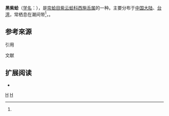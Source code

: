 {{noteTA|1=zh-cn:黑紫蛤; zh-tw:黑環西施舌;}}
{{Speciesbox
| genus = Sanguinolaria
| species = atrata
| authority = （{{tsl|en|Lovell Augustus Reeve|洛弗爾·奧古斯都·里夫|Reeve}}, 1857）<ref name="WoRMS-213506"/><ref name="sinica-2616"/><ref name="TaiBNET-313734"/><ref name="taubif-namecode-313734"/>
}}{{各地中文名
|cn= 黑紫蛤<ref name="sinica-2616"/>
|tw= 黑環西施舌<ref name="sinica-2616"/><ref name="TaiBNET-313734"/><ref name="taubif-namecode-313734"/>
|hk= 
}}
'''黑紫蛤'''（[[学名|学名]]：''{{lang|la|Sanguinolaria atrata}}''），是[[帘蛤目|帘蛤目]][[紫云蛤科|紫云蛤科]][[西施舌属|西施舌属]]的一种。主要分布于[[中国大陆|中国大陆]]、[[台湾|台湾]]，常栖息在潮间带<ref name="sinica-2616"/>，{{各地中文名|display=inline
|cn= 「黑紫蛤」<ref name="sinica-2616"/>
|tw= 「黑環西施舌」<ref name="sinica-2616"/><ref name="TaiBNET-313734"/><ref name="taubif-namecode-313734"/>
|hk= 
}}。

==参考來源==
{{refbegin}}
;引用
{{reflist|1|refs=
<ref name="TaiBNET-313734">{{TaiBNET| zh=黑-{}-環-{}-西-{}-施-{}-舌 | id=313734 | binomial=Sanguinolaria atrata | authority=Reeve, 1857 | var= | accessdate=2013-01-24}}</ref>
<ref name="taubif-namecode-313734">{{cite web|url= http://taibif.org.tw/taibif_search/species_detail.php?name_code=313734  |title= Sanguinolaria atrata (Reeve, 1857) 黑-{}-環-{}-西-{}-施-{}-舌 |work= 臺灣生物多樣性資訊入口網-TaiBif | publisher= [[數位典藏|數位典藏]]、[[中央研究院|中央研究院]]生物多樣性研究中心  | accessdate =2016-04-23}}；2015-10-01日之前的前端介面舊版：{{cite web|url=http://taibif.tw/zh/namecode/313734  |title=Sanguinolaria atrata (Reeve, 1857) 黑-{}-環-{}-西-{}-施-{}-舌 |work= 臺灣生物多樣性資訊入口網-TaiBif | publisher= [[數位典藏|數位典藏]]、[[中央研究院|中央研究院]]生物多樣性研究中心  | accessdate =2016-04-23 |archiveurl= http://archive.is/taibif.tw/zh/namecode/313734 | archivedate= 2016-04-23}}</ref>
<ref name="sinica-2616">{{cite web|url=http://shell.sinica.edu.tw/chinese/shellbase_detail.php?science_no=2616|title=国际贝库：中文名 黑-{}-環-{}-西-{}-施-{}-舌 中國大陸名 黑-{}-紫-{}-蛤|publisher=[[中央研究院|中央研究院]]生物多樣性研究中心 |work= 台湾贝类资料库|accessdate=2009-08-11}}</ref>
<ref name="WoRMS-213506">{{cite web|url=http://www.marinespecies.org/aphia.php?p=taxdetails&id=213506 |title=Sanguinolaria atrata (Reeve, 1857) AphiaID: 213506 |publisher=WoRMS[[世界海洋物种目录|世界海洋物种目录]] |date=2014-01-26 |accessdate=2016-04-23}}</ref>
}}
;文献
{{refend}}

== 扩展阅读 ==
{{refbegin}}
{{Portal |生物學}}
* {{commonscat-inline|Sanguinolaria atrata}}
{{refend}}
{{Taxonbar|from=Q11179412}}

[[Category:西施舌屬|H]]
[[Category:1857年描述的动物|H]]